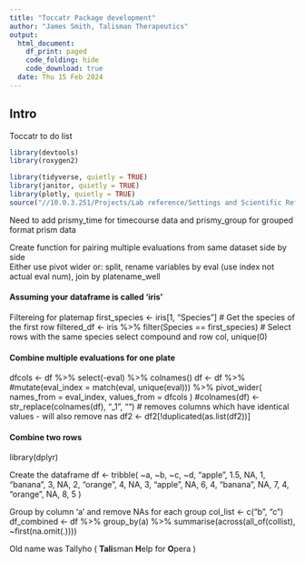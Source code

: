 ```yaml
---
title: "Toccatr Package development"
author: "James Smith, Talisman Therapeutics" 
output: 
  html_document: 
    df_print: paged 
    code_folding: hide 
    code_download: true 
  date: Thu 15 Feb 2024 
---
```


## Intro

Toccatr to do list

```r
library(devtools)
library(roxygen2)

library(tidyverse, quietly = TRUE) 
library(janitor, quietly = TRUE) 
library(plotly, quietly = TRUE)
source("//10.0.3.251/Projects/Lab reference/Settings and Scientific Reference/slackrs/core_scripts/neuromuscular_function_1_6.r")

```


Need to add prismy_time for timecourse data and prismy_group for grouped format prism data

Create function for pairing multiple evaluations from same dataset side by side  
Either use pivot wider or: split, rename variables by eval (use index not actual eval num), join by platename_well

#### Assuming your dataframe is called 'iris'
Filtereing for platemap
first_species <- iris[1, "Species"]  # Get the species of the first row
filtered_df <- iris %>%
  filter(Species == first_species)  # Select rows with the same species
  select compound and row col, 
  unique(0)

####  Combine multiple evaluations for one plate

dfcols <- df %>% select(-eval) %>% colnames() 
df <- df %>% 
  #mutate(eval_index = match(eval, unique(eval))) %>% 
  pivot_wider(
    names_from = eval_index, 
    values_from = dfcols
  )
 #colnames(df) <- str_replace(colnames(df), "_1", "")
# removes columns which have identical values  - will also remove nas
df2 <- df2[!duplicated(as.list(df2))]



#### Combine two rows

library(dplyr)

  Create the dataframe
df <- tribble(
  ~a, ~b, ~c, ~d,
  "apple", 1.5, NA, 1,
  "banana", 3, NA, 2,
  "orange", 4, NA, 3,
  "apple", NA, 6, 4,
  "banana", NA, 7, 4,
  "orange", NA, 8, 5
)

  Group by column 'a' and remove NAs for each group
  col_list <- c("b", "c")
df_combined <- df %>%
  group_by(a) %>%
  summarise(across(all_of(collist), ~first(na.omit(.))))
  
  
Old name was Tallyho ( **Tali**sman **H**elp for **O**pera )

```r

```

